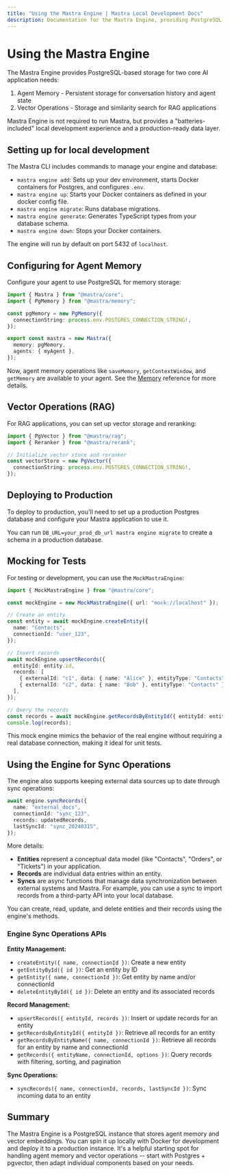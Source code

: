 ```yaml
---
title: "Using the Mastra Engine | Mastra Local Development Docs"
description: Documentation for the Mastra Engine, providing PostgreSQL-based storage for agent memory and vector operations.
---
```


# Using the Mastra Engine

The Mastra Engine provides PostgreSQL-based storage for two core AI application needs:

1. Agent Memory - Persistent storage for conversation history and agent state
2. Vector Operations - Storage and similarity search for RAG applications

Mastra Engine is not required to run Mastra, but provides a "batteries-included" local development experience and a production-ready data layer.

## Setting up for local development

The Mastra CLI includes commands to manage your engine and database:

- `mastra engine add`: Sets up your dev environment, starts Docker containers for Postgres, and configures `.env`.
- `mastra engine up`: Starts your Docker containers as defined in your docker config file.
- `mastra engine migrate`: Runs database migrations.
- `mastra engine generate`: Generates TypeScript types from your database schema.
- `mastra engine down`: Stops your Docker containers.

The engine will run by default on port 5432 of `localhost`.

## Configuring for Agent Memory

Configure your agent to use PostgreSQL for memory storage:

```typescript
import { Mastra } from "@mastra/core";
import { PgMemory } from "@mastra/memory";

const pgMemory = new PgMemory({
  connectionString: process.env.POSTGRES_CONNECTION_STRING!,
});

export const mastra = new Mastra({
  memory: pgMemory,
  agents: { myAgent },
});
```

Now, agent memory operations like `saveMemory`, `getContextWindow`, and `getMemory` are available to your agent. See the [Memory](/docs/agents/01-agent-memory) reference for more details.

## Vector Operations (RAG)

For RAG applications, you can set up vector storage and reranking:

```typescript
import { PgVector } from "@mastra/rag";
import { Reranker } from "@mastra/rerank";

// Initialize vector store and reranker
const vectorStore = new PgVector({
  connectionString: process.env.POSTGRES_CONNECTION_STRING!,
});
```

## Deploying to Production

To deploy to production, you'll need to set up a production Postgres database and configure your Mastra application to use it.

You can run `DB_URL=your_prod_db_url mastra engine migrate` to create a schema in a production database.

## Mocking for Tests

For testing or development, you can use the `MockMastraEngine`:

```typescript
import { MockMastraEngine } from "@mastra/core";

const mockEngine = new MockMastraEngine({ url: "mock://localhost" });

// Create an entity
const entity = await mockEngine.createEntity({
  name: "Contacts",
  connectionId: "user_123",
});

// Insert records
await mockEngine.upsertRecords({
  entityId: entity.id,
  records: [
    { externalId: "c1", data: { name: "Alice" }, entityType: "Contacts" },
    { externalId: "c2", data: { name: "Bob" }, entityType: "Contacts" },
  ],
});

// Query the records
const records = await mockEngine.getRecordsByEntityId({ entityId: entity.id });
console.log(records);
```

This mock engine mimics the behavior of the real engine without requiring a real database connection, making it ideal for unit tests.

## Using the Engine for Sync Operations

The engine also supports keeping external data sources up to date through sync operations:

```typescript showLineNumbers copy
await engine.syncRecords({
  name: "external_docs",
  connectionId: "sync_123",
  records: updatedRecords,
  lastSyncId: "sync_20240315",
});
```

More details:

- **Entities** represent a conceptual data model (like "Contacts", "Orders", or "Tickets") in your application.
- **Records** are individual data entries within an entity.
- **Syncs** are async functions that manage data synchronization between external systems and Mastra. For example, you can use a sync to import records from a third-party API into your local database.

You can create, read, update, and delete entities and their records using the engine's methods.

### Engine Sync Operations APIs

**Entity Management:**

- `createEntity({ name, connectionId })`: Create a new entity
- `getEntityById({ id })`: Get an entity by ID
- `getEntity({ name, connectionId })`: Get entity by name and/or connectionId
- `deleteEntityById({ id })`: Delete an entity and its associated records

**Record Management:**

- `upsertRecords({ entityId, records })`: Insert or update records for an entity
- `getRecordsByEntityId({ entityId })`: Retrieve all records for an entity
- `getRecordsByEntityName({ name, connectionId })`: Retrieve all records for an entity by name and connectionId
- `getRecords({ entityName, connectionId, options })`: Query records with filtering, sorting, and pagination

**Sync Operations:**

- `syncRecords({ name, connectionId, records, lastSyncId })`: Sync incoming data to an entity

## Summary

The Mastra Engine is a PostgreSQL instance that stores agent memory and vector embeddings. You can spin it up locally with Docker for development and deploy it to a production instance. It's a helpful starting spot for handling agent memory and vector operations -- start with Postgres + pgvector, then adapt individual components based on your needs.

